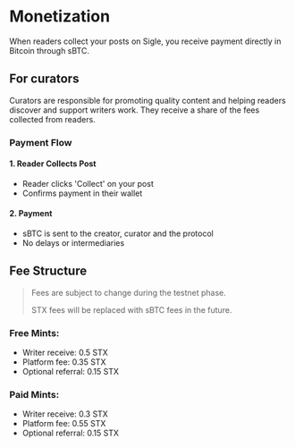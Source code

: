 # Monetization

When readers collect your posts on Sigle, you receive payment directly in Bitcoin through sBTC.

## For curators

Curators are responsible for promoting quality content and helping readers discover and support writers work. They receive a share of the fees collected from readers.

### Payment Flow

#### 1. Reader Collects Post

- Reader clicks 'Collect' on your post
- Confirms payment in their wallet

#### 2. Payment

- sBTC is sent to the creator, curator and the protocol
- No delays or intermediaries

## Fee Structure

> Fees are subject to change during the testnet phase.
>
> STX fees will be replaced with sBTC fees in the future.

### Free Mints:

- Writer receive: 0.5 STX
- Platform fee: 0.35 STX
- Optional referral: 0.15 STX

### Paid Mints:

- Writer receive: 0.3 STX
- Platform fee: 0.55 STX
- Optional referral: 0.15 STX
